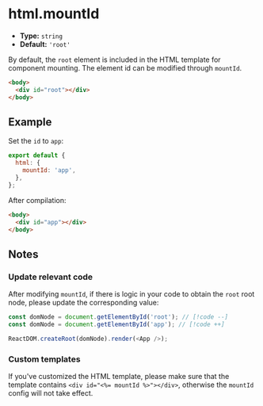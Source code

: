 # html.mountId

- **Type:** `string`
- **Default:** `'root'`

By default, the `root` element is included in the HTML template for component mounting. The element id can be modified through `mountId`.

```html
<body>
  <div id="root"></div>
</body>
```

## Example

Set the `id` to `app`:

```js
export default {
  html: {
    mountId: 'app',
  },
};
```

After compilation:

```html
<body>
  <div id="app"></div>
</body>
```

## Notes

### Update relevant code

After modifying `mountId`, if there is logic in your code to obtain the `root` root node, please update the corresponding value:

```ts
const domNode = document.getElementById('root'); // [!code --]
const domNode = document.getElementById('app'); // [!code ++]

ReactDOM.createRoot(domNode).render(<App />);
```

### Custom templates

If you've customized the HTML template, please make sure that the template contains `<div id="<%= mountId %>"></div>`, otherwise the `mountId` config will not take effect.
